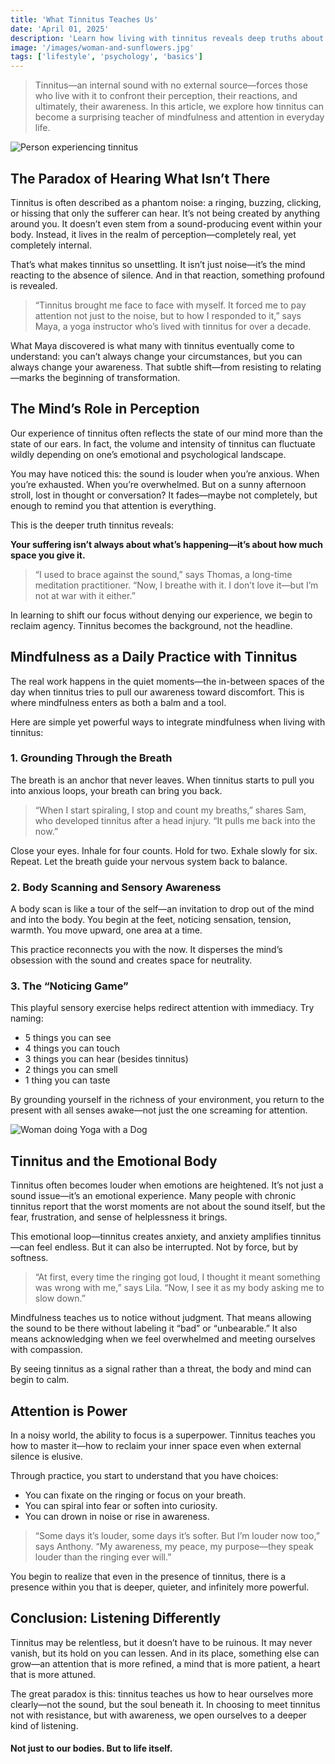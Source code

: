 ```yaml
---
title: 'What Tinnitus Teaches Us'
date: 'April 01, 2025'
description: 'Learn how living with tinnitus reveals deep truths about mindfulness, perception, and the power of intentional attention.'
image: '/images/woman-and-sunflowers.jpg'
tags: ['lifestyle', 'psychology', 'basics']
---
```


<Blockquote>
  Tinnitus—an internal sound with no external source—forces those who live with
  it to confront their perception, their reactions, and ultimately, their
  awareness. In this article, we explore how tinnitus can become a surprising
  teacher of mindfulness and attention in everyday life.
</Blockquote>

<Image
  src="/images/woman-and-sunflowers.jpg"
  alt="Person experiencing tinnitus"
/>

## <Highlighter>The Paradox of Hearing What Isn’t There</Highlighter>

Tinnitus is often described as a phantom noise: a ringing, buzzing, clicking, or hissing that only the sufferer can hear. It’s not being created by anything around you. It doesn’t even stem from a sound-producing event within your body. Instead, it lives in the realm of perception—completely real, yet completely internal.

That’s what makes tinnitus so unsettling. It isn’t just noise—it’s the mind reacting to the absence of silence. And in that reaction, something profound is revealed.

<Blockquote>
  “Tinnitus brought me face to face with myself. It forced me to pay attention
  not just to the noise, but to how I responded to it,” says Maya, a yoga
  instructor who’s lived with tinnitus for over a decade.
</Blockquote>

What Maya discovered is what many with tinnitus eventually come to understand: you can’t always change your circumstances, but you can always change your awareness. That subtle shift—from resisting to relating—marks the beginning of transformation.

## <Highlighter>The Mind’s Role in Perception</Highlighter>

Our experience of tinnitus often reflects the state of our mind more than the state of our ears. In fact, the volume and intensity of tinnitus can fluctuate wildly depending on one’s emotional and psychological landscape.

You may have noticed this: the sound is louder when you’re anxious. When you’re exhausted. When you’re overwhelmed. But on a sunny afternoon stroll, lost in thought or conversation? It fades—maybe not completely, but enough to remind you that attention is everything.

This is the deeper truth tinnitus reveals:

**Your suffering isn’t always about what’s happening—it’s about how much space you give it.**

<Blockquote>
  “I used to brace against the sound,” says Thomas, a long-time meditation
  practitioner. “Now, I breathe with it. I don’t love it—but I’m not at war with
  it either.”
</Blockquote>

In learning to shift our focus without denying our experience, we begin to reclaim agency. Tinnitus becomes the background, not the headline.

<AdComponent />

## <Highlighter>Mindfulness as a Daily Practice with Tinnitus</Highlighter>

The real work happens in the quiet moments—the in-between spaces of the day when tinnitus tries to pull our awareness toward discomfort. This is where mindfulness enters as both a balm and a tool.

Here are simple yet powerful ways to integrate mindfulness when living with tinnitus:

### **1. Grounding Through the Breath**

The breath is an anchor that never leaves. When tinnitus starts to pull you into anxious loops, your breath can bring you back.

<Blockquote>
  “When I start spiraling, I stop and count my breaths,” shares Sam, who
  developed tinnitus after a head injury. “It pulls me back into the now.”
</Blockquote>

Close your eyes. Inhale for four counts. Hold for two. Exhale slowly for six. Repeat. Let the breath guide your nervous system back to balance.

### **2. Body Scanning and Sensory Awareness**

A body scan is like a tour of the self—an invitation to drop out of the mind and into the body. You begin at the feet, noticing sensation, tension, warmth. You move upward, one area at a time.

This practice reconnects you with the now. It disperses the mind’s obsession with the sound and creates space for neutrality.

### **3. The “Noticing Game”**

This playful sensory exercise helps redirect attention with immediacy. Try naming:

- 5 things you can see
- 4 things you can touch
- 3 things you can hear (besides tinnitus)
- 2 things you can smell
- 1 thing you can taste

By grounding yourself in the richness of your environment, you return to the present with all senses awake—not just the one screaming for attention.

<Image src="/images/yoga-dog.jpg" alt="Woman doing Yoga with a Dog" />

## <Highlighter>Tinnitus and the Emotional Body</Highlighter>

Tinnitus often becomes louder when emotions are heightened. It’s not just a sound issue—it’s an emotional experience. Many people with chronic tinnitus report that the worst moments are not about the sound itself, but the fear, frustration, and sense of helplessness it brings.

This emotional loop—tinnitus creates anxiety, and anxiety amplifies tinnitus—can feel endless. But it can also be interrupted. Not by force, but by softness.

<Blockquote>
  “At first, every time the ringing got loud, I thought it meant something was
  wrong with me,” says Lila. “Now, I see it as my body asking me to slow down.”
</Blockquote>

Mindfulness teaches us to notice without judgment. That means allowing the sound to be there without labeling it “bad” or “unbearable.” It also means acknowledging when we feel overwhelmed and meeting ourselves with compassion.

By seeing tinnitus as a signal rather than a threat, the body and mind can begin to calm.

## <Highlighter>Attention is Power</Highlighter>

In a noisy world, the ability to focus is a superpower. Tinnitus teaches you how to master it—how to reclaim your inner space even when external silence is elusive.

Through practice, you start to understand that you have choices:

- You can fixate on the ringing or focus on your breath.
- You can spiral into fear or soften into curiosity.
- You can drown in noise or rise in awareness.

<Blockquote>
  “Some days it’s louder, some days it’s softer. But I’m louder now too,” says
  Anthony. “My awareness, my peace, my purpose—they speak louder than the
  ringing ever will.”
</Blockquote>

You begin to realize that even in the presence of tinnitus, there is a presence within you that is deeper, quieter, and infinitely more powerful.

<AdComponent />

## <Highlighter>Conclusion: Listening Differently</Highlighter>

Tinnitus may be relentless, but it doesn’t have to be ruinous. It may never vanish, but its hold on you can lessen. And in its place, something else can grow—an attention that is more refined, a mind that is more patient, a heart that is more attuned.

The great paradox is this: tinnitus teaches us how to hear ourselves more clearly—not the sound, but the soul beneath it. In choosing to meet tinnitus not with resistance, but with awareness, we open ourselves to a deeper kind of listening.

#### Not just to our bodies. But to life itself.
